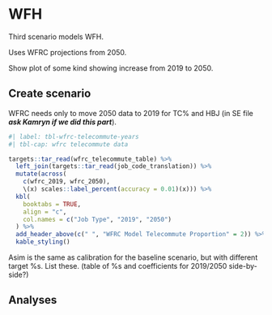 # WFH

Third scenario models WFH.

Uses WFRC projections from 2050.

Show plot of some kind showing increase from 2019 to 2050.

## Create scenario

WFRC needs only to move 2050 data to 2019 for TC% and HBJ (in SE file ***ask Kamryn if we did this part***).

```r
#| label: tbl-wfrc-telecommute-years
#| tbl-cap: wfrc telecommute data

targets::tar_read(wfrc_telecommute_table) %>% 
  left_join(targets::tar_read(job_code_translation)) %>% 
  mutate(across(
    c(wfrc_2019, wfrc_2050),
    \(x) scales::label_percent(accuracy = 0.01)(x))) %>% 
  kbl(
    booktabs = TRUE,
    align = "c",
    col.names = c("Job Type", "2019", "2050")
  ) %>% 
  add_header_above(c(" ", "WFRC Model Telecommute Proportion" = 2)) %>% 
  kable_styling()
```

Asim is the same as calibration for the baseline scenario, but with different target %s.
List these.
(table of %s and coefficients for 2019/2050 side-by-side?)

## Analyses
